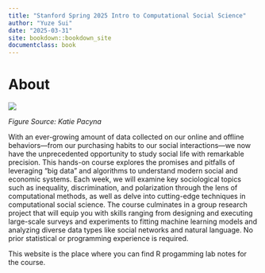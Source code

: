 ```yaml
--- 
title: "Stanford Spring 2025 Intro to Computational Social Science"
author: "Yuze Sui"
date: "2025-03-31"
site: bookdown::bookdown_site
documentclass: book
---
```


# About {-}

![](cover.png)

*Figure Source: Katie Pacyna*

With an ever-growing amount of data collected on our online and offline behaviors—from our purchasing habits to our social interactions—we now have the unprecedented opportunity to study social life with remarkable precision. This hands-on course explores the promises and pitfalls of leveraging "big data" and algorithms to understand modern social and economic systems. Each week, we will examine key sociological topics such as inequality, discrimination, and polarization through the lens of computational methods, as well as delve into cutting-edge techniques in computational social science. The course culminates in a group research project that will equip you with skills ranging from designing and executing large-scale surveys and experiments to fitting machine learning models and analyzing diverse data types like social networks and natural language. No prior statistical or programming experience is required.

This website is the place where you can find R progamming lab notes for the course. 
